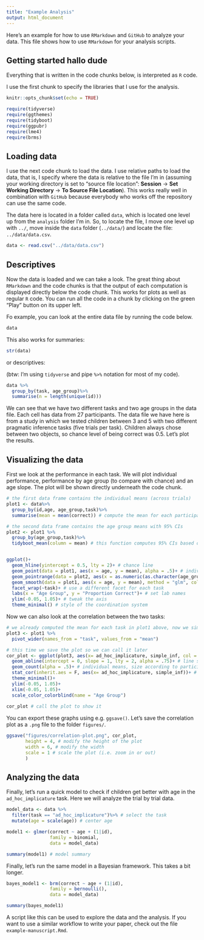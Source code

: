 ```yaml
---
title: "Example Analysis"
output: html_document
---
```


Here's an example for how to use `RMarkdown` and `GitHub` to analyze your data. This file shows how to use `RMarkdown` for your analysis scripts.  

## Getting started hallo dude

Everything that is written in the code chunks below, is interpreted as `R` code. 

I use the first chunk to specify the libraries that I use for the analysis. 

```r
knitr::opts_chunk$set(echo = TRUE)

require(tidyverse)
require(ggthemes)
require(tidyboot)
require(ggpubr)
require(lme4)
require(brms)
```

## Loading data

I use the next code chunk to load the data. I use relative paths to load the data, that is, I specify where the data is relative to the file I'm in (assuming your working directory is set to "source file location": **Session** -> **Set Working Directory** -> **To Source File Location**). This works really well in combination with `GitHub` because everybody who works off the repository can use the same code. 

The data here is located in a folder called `data`, which is located one level up from the `analysis` folder I'm in. So, to locate the file, I move one level up with `../`, move inside the `data` folder (`../data/`) and locate the file: `../data/data.csv`.

```r
data <- read.csv("../data/data.csv")
```

## Descriptives

Now the data is loaded and we can take a look. The great thing about `RMarkdown` and the code chunks is that the output of each computation is displayed directly below the code chunk. This works for plots as well as regular `R` code. You can run all the code in a chunk by clicking on the green "Play" button on its upper left. 

Fo example, you can look at the entire data file by running the code below. 

```r
data
```
This also works for summaries: 

```r
str(data)
```

or descriptives:

(btw: I'm using `tidyverse` and pipe `%>%` notation for most of my code).

```r
data %>%
  group_by(task, age_group)%>%
  summarise(n = length(unique(id)))
```

We can see that we have two different tasks and two age groups in the data file. Each cell has data from 27 participants. The data file we have here is from a study in which we tested children between 3 and 5 with two different pragmatic inference tasks (five trials per task). Children always chose between two objects, so chance level of being correct was 0.5. Let's plot the results.

## Visualizing the data

First we look at the performance in each task. We will plot individual performance, performance by age group (to compare with chance) and an age slope. The plot will be shown directly underneath the code chunk.

```r
# the first data frame contains the individual means (across trials)
plot1 <- data%>%
  group_by(id,age, age_group,task)%>%
  summarise(mean = mean(correct)) # compute the mean for each participant in each task 

# the second data frame contains the age group means with 95% CIs
plot2 <- plot1 %>%
  group_by(age_group,task)%>%
  tidyboot_mean(column = mean) # this function computes 95% CIs based on a non-parametric bootstrap


ggplot()+
  geom_hline(yintercept = 0.5, lty = 2)+ # chance line
  geom_point(data = plot1, aes(x = age, y = mean), alpha = .5)+ # individual means (size = no of participants with that score)
  geom_pointrange(data = plot2, aes(x = as.numeric(as.character(age_group))+.5, y = mean, ymin = ci_lower, ymax = ci_upper))+ # age group means with 95%CI (located in the middle of the age)
  geom_smooth(data = plot1, aes(x = age, y = mean), method = "glm", col = "black", size = 1)+ # age slope
  facet_wrap(~task)+ # use a different facet for each task
  labs(x = "Age Group", y = "Proportion Correct")+ # set lab names
  ylim(-0.05, 1.05)+ # tweak the axis
  theme_minimal() # style of the coordination system
```
Now we can also look at the correlation between the two tasks:

```r
# we already computed the mean for each task in plot1 above, now we simply need to re-arrange the data file to plot the correlation
plot3 <- plot1 %>%
  pivot_wider(names_from = "task", values_from = "mean")

# this time we save the plot so we can call it later
cor_plot <- ggplot(plot3, aes(x= ad_hoc_implicature, simple_inf, col = factor(age_group)))+
  geom_abline(intercept = 0, slope = 1, lty = 2, alpha = .75)+ # line showing perfect correlation
  geom_count(alpha = .5)+ # individual means, size according to participants with that score
  stat_cor(inherit.aes = F, aes(x= ad_hoc_implicature, simple_inf))+ # add correlation coefficient
  theme_minimal()+
  ylim(-0.05, 1.05)+ 
  xlim(-0.05, 1.05)+ 
  scale_color_colorblind(name = "Age Group")
 
cor_plot # call the plot to show it  
```

You can export these graphs using e.g. `ggsave()`. Let's save the correlation plot as a `.png` file to the folder `figures/`.

```r
ggsave("figures/correlation-plot.png", cor_plot,
       height = 4, # modify the height of the plot
       width = 6, # modify the width
       scale = 1 # scale the plot (i.e. zoom in or out)
       )
```

## Analyzing the data

Finally, let's run a quick model to check if children get better with age in the `ad_hoc_implicature` task. Here we will analyze the trial by trial data.

```r
model_data <- data %>%
  filter(task == "ad_hoc_implicature")%>% # select the task
  mutate(age = scale(age)) # center age

model1 <- glmer(correct ~ age + (1|id),
                family = binomial,
                data = model_data)

summary(model1) # model summary
```

Finally, let's run the same model in a Bayesian framework. This takes a bit longer.

```r

bayes_model1 <- brm(correct ~ age + (1|id),
                family = bernoulli(),
                data = model_data)

summary(bayes_model1)

```

A script like this can be used to explore the data and the analysis. If you want to use a similar workflow to write your paper, check out the file `example-manuscript.Rmd`.
